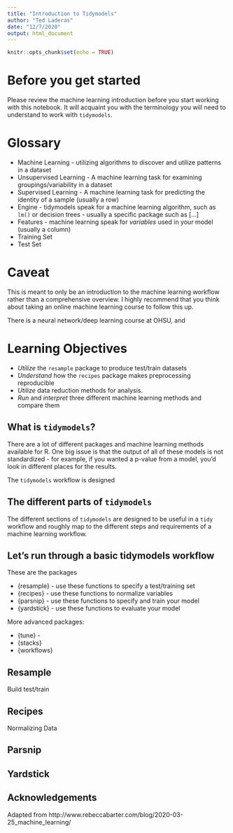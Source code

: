 ```yaml
---
title: "Introduction to Tidymodels"
author: "Ted Laderas"
date: "12/7/2020"
output: html_document
---
```


```r
knitr::opts_chunk$set(echo = TRUE)
```

# Before you get started

Please review the machine learning introduction before you start working with this notebook. It will acquaint you with the terminology you will need to understand to work with `tidymodels`.

# Glossary

- Machine Learning - utilizing algorithms to discover and utilize patterns in a dataset
- Unsupervised Learning - A machine learning task for examining groupings/variability in a dataset
- Supervised Learning - A machine learning task for predicting the identity of a sample (usually a row)
- Engine - tidymodels speak for a machine learning algorithm, such as `lm()` or decision trees - usually a specific package such as [...]
- Features - machine learning speak for *variables* used in your model (usually a column)
- Training Set
- Test Set



# Caveat

This is meant to only be an introduction to the machine learning workflow rather than a comprehensive overview. I highly recommend that you think about taking an online machine learning course to follow this up. 

There is a neural network/deep learning course at OHSU, and 

# Learning Objectives

- *Utilize* the `resample` package to produce test/train datasets
- *Understand* how the `recipes` package makes preprocessing reproducible
- *Utilize* data reduction methods for analysis.
- *Run* and *interpret* three different machine learning methods and compare them


## What is `tidymodels`?

There are a lot of different packages and machine learning methods available for R. One big issue is that the output of all of these models is not standardized - for example, if you wanted a p-value from a model, you'd look in different places for the results. 

The `tidymodels` workflow is designed 

## The different parts of `tidymodels`

The different sections of `tidymodels` are designed to be useful in a `tidy` workflow and roughly map to the different steps and requirements of a machine learning workflow.







## Let's run through a basic tidymodels workflow

These are the packages 


- {resample} - use these functions to specify a test/training set
- {recipes} - use these functions to normalize variables
- {parsnip} - use these functions to specify and train your model
- {yardstick} - use these functions to evaluate your model


More advanced packages:

- {tune} - 
- {stacks}
- {workflows}


## Resample

Build test/train 

## Recipes

Normalizing Data


## Parsnip



## Yardstick




## Acknowledgements

Adapted from http://www.rebeccabarter.com/blog/2020-03-25_machine_learning/

